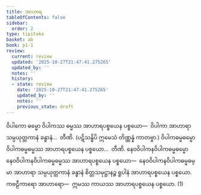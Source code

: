 ```yaml
---
title: အာဟာရ
tableOfContents: false
sidebar:
  order: 2
type: tipitaka
basket: ab
book: p1-1
review:
  current: review
  updated: '2025-10-27T21:47:41.275265'
  updated_by: ''
  notes: ''
  history:
  - state: review
    date: '2025-10-27T21:47:41.275265'
    updated_by: ''
    notes: ''
    previous_state: draft
---
```



<ReviewStatus review={frontmatter.review} showDetails={true} />

<HypothesisAnnotation frontmatter={frontmatter} />

<DynamicBreadcrumb />

<Division number="110" book="p1-1" e="ch" v="36" p="377">

<Paragraph number="2371" book="p1-1">
ဝိပါကော ဓမ္မော ဝိပါကဿ ဓမ္မဿ အာဟာရပစ္စယေန ပစ္စယော—  ဝိပါကာ အာဟာရာ သမ္ပယုတ္တကာနံ ခန္ဓာနံ…  တီဏိ. (ပဋိသန္ဓိပိ ဣမေသံ တိဏ္ဏန္နံ ကာတဗ္ဗာ.)
</Paragraph>

<Paragraph number="2372" book="p1-1">
ဝိပါကဓမ္မဓမ္မော ဝိပါကဓမ္မဓမ္မဿ အာဟာရပစ္စယေန ပစ္စယော…  တီဏိ.
</Paragraph>

<Paragraph number="2373" book="p1-1">
နေဝဝိပါကနဝိပါကဓမ္မဓမ္မော နေဝဝိပါကနဝိပါကဓမ္မဓမ္မဿ အာဟာရပစ္စယေန ပစ္စယော—  နေဝဝိပါကနဝိပါကဓမ္မဓမ္မာ အာဟာရာ သမ္ပယုတ္တကာနံ ခန္ဓာနံ စိတ္တသမုဋ္ဌာနဉ္စ ရူပါနံ အာဟာရပစ္စယေန ပစ္စယော. <Emphasis>ကဗဠီကာရော အာဟာရော</Emphasis>—  ဣမဿ ကာယဿ အာဟာရပစ္စယေန ပစ္စယော. (1)
</Paragraph>
</Division>
